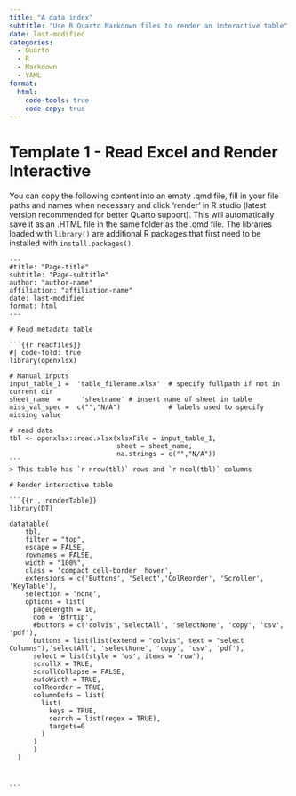 ```yaml
---
title: "A data index"
subtitle: "Use R Quarto Markdown files to render an interactive table" 
date: last-modified
categories:
  - Quarto
  - R
  - Markdown
  - YAML
format: 
  html:
    code-tools: true
    code-copy: true
---
```


# Template 1 - Read Excel and Render Interactive

You can copy the following content into an empty .qmd file, fill in your file paths and names when necessary and click 'render' in R studio (latest version recommended for better Quarto support). This will automatically save it as an .HTML file in the same folder as the .qmd file. The libraries loaded with `library()` are additional R packages that first need to be installed with `install.packages()`. 

````         
--- 
#title: "Page-title"
subtitle: "Page-subtitle"
author: "author-name"
affiliation: "affiliation-name"
date: last-modified
format: html 
---

# Read metadata table

```{{r readfiles}}
#| code-fold: true   
library(openxlsx)

# Manual inputs
input_table_1 =  'table_filename.xlsx'  # specify fullpath if not in current dir
sheet_name  =     'sheetname' # insert name of sheet in table
miss_val_spec =  c("","N/A")            # labels used to specify missing value

# read data
tbl <- openxlsx::read.xlsx(xlsxFile = input_table_1,
                           sheet = sheet_name,
                           na.strings = c("","N/A"))
``` 
> This table has `r nrow(tbl)` rows and `r ncol(tbl)` columns

# Render interactive table 

```{{r , renderTable}} 
library(DT)             

datatable(
    tbl,
    filter = "top",
    escape = FALSE,
    rownames = FALSE,       
    width = "100%",     
    class = 'compact cell-border  hover',
    extensions = c('Buttons', 'Select','ColReorder', 'Scroller',  'KeyTable'),
    selection = 'none',
    options = list(
      pageLength = 10,       
      dom = 'Bfrtip',
      #buttons = c('colvis','selectAll', 'selectNone', 'copy', 'csv', 'pdf'),  
      buttons = list(list(extend = "colvis", text = "select Columns"),'selectAll', 'selectNone', 'copy', 'csv', 'pdf'), 
      select = list(style = 'os', items = 'row'),
      scrollX = TRUE,
      scrollCollapse = FALSE,  
      autoWidth = TRUE,
      colReorder = TRUE,
      columnDefs = list(
        list(
          keys = TRUE,
          search = list(regex = TRUE),
          targets=0
        )
      )
      )
  ) 



```
````

 